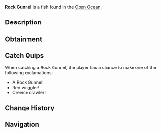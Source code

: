 {{FishInfobox
|image          = Rock Gunnel.png
|rarity         = Common
|sea            = Second Sea
|location       = [[Open Ocean]]
|sublocation    = 
|sources        = Fishing Rod
|radar_location = 
|prog_speed     = +8
|xp             = 25
|weather        = Rain
|time           = Night
|season         = Spring
|bait           = Shrimp
|base_weight    = 14
|base_value     = 50
|weight_range   = 9
|base_chance    = 125
|base_resil     = 80
}}
'''Rock Gunnel''' is a {{Rarity|Common}} fish found in the [[Open Ocean]].

== Description ==
{{Description|A long red fish with light red fins, slithering through rocky crevices.|Bestiary Entry}}

== Obtainment ==
{{Description|It hides in rocks when the tide rolls in.|Bestiary Hint}}
{{Fish Availability|
Open Ocean
Open Ocean/Sea Leviathan
|top_rods      = 
Training Rod\290530.75\488410.77;
Flimsy Rod\289994.13\281134.61;
Free Spirit Rod\182621.6\189606.67;
Great Rod of Oscar\169780.15\133155.65;
Astralhook Rod\169358.73\139857.47;
Plastic Rod\160307.25\208353.56;
Fischer's Rod\155612.09\205024.08;
Verdant Shear Rod\154424.72\159775.91;
Trident Rod\150770.66\135860.23;
Blazebringer Rod\146089.22\144200.36;
No-Life Rod\131383.29\123197.91;
Ethereal Prism Rod\125480.72\120511.58;
Seraphic Rod\125140.06\112629.01;
Challenger's Rod\121754.78\113495.68;
Depthseeker Rod\121579.25\118497.22;
Avalanche Rod\120812.58\117962;
Rod Of The Forgotten Fang\120482.8\108821.32;
Rod Of The Exalted One\119977.52\110690.55;
Volcanic Rod\119956.18\114426.65;
Zeus Rod\119532.84\114022.82;
Rod Of The Depths\119398.04\109125.63;
Steady Rod\113067.81\95390.81
|recommended   = Free Spirit Rod
}}

== Catch Quips ==
When catching a Rock Gunnel, the player has a chance to make one of the following exclamations:
* A Rock Gunnel!
* Red wriggler!
* Crevice crawler!

== Change History ==
{{Change History|{{subst:Current Version}}}}

== Navigation ==
{{Fish Navbox|Open Ocean}}